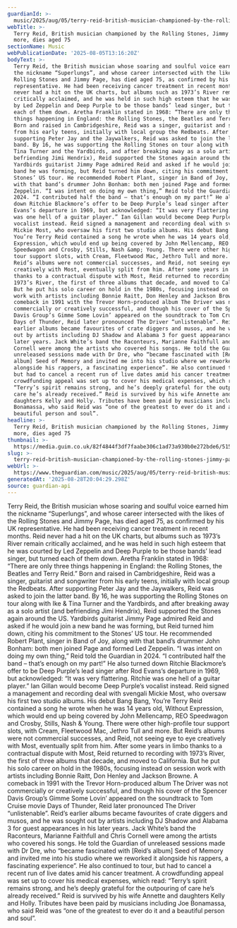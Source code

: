 ```yaml
---
guardianId: >-
  music/2025/aug/05/terry-reid-british-musician-championed-by-the-rolling-stones-jimmy-page-and-more-dies-aged-75
webTitle: >-
  Terry Reid, British musician championed by the Rolling Stones, Jimmy Page and
  more, dies aged 75
sectionName: Music
webPublicationDate: '2025-08-05T13:16:20Z'
bodyText: >-
  Terry Reid, the British musician whose soaring and soulful voice earned him
  the nickname “Superlungs”, and whose career intersected with the likes of the
  Rolling Stones and Jimmy Page, has died aged 75, as confirmed by his UK
  representative. He had been receiving cancer treatment in recent months. Reid
  never had a hit on the UK charts, but albums such as 1973’s River remain
  critically acclaimed, and he was held in such high esteem that he was courted
  by Led Zeppelin and Deep Purple to be those bands’ lead singer, but turned
  each of them down. Aretha Franklin stated in 1968: “There are only three
  things happening in England: the Rolling Stones, the Beatles and Terry Reid.”
  Born and raised in Cambridgeshire, Reid was a singer, guitarist and songwriter
  from his early teens, initially with local group the Redbeats. After
  supporting Peter Jay and the Jaywalkers, Reid was asked to join the latter
  band. By 16, he was supporting the Rolling Stones on tour along with Ike &amp;
  Tina Turner and the Yardbirds, and after breaking away as a solo artist (and
  befriending Jimi Hendrix), Reid supported the Stones again around the US.
  Yardbirds guitarist Jimmy Page admired Reid and asked if he would join a new
  band he was forming, but Reid turned him down, citing his commitment to the
  Stones’ US tour. He recommended Robert Plant, singer in Band of Joy, along
  with that band’s drummer John Bonham: both men joined Page and formed Led
  Zeppelin. “I was intent on doing my own thing,” Reid told the Guardian in
  2024. “I contributed half the band – that’s enough on my part!” He also turned
  down Ritchie Blackmore’s offer to be Deep Purple’s lead singer after Rod
  Evans’s departure in 1969, but acknowledged: “It was very flattering. Ritchie
  was one hell of a guitar player.” Ian Gillan would become Deep Purple’s
  vocalist instead. Reid signed a management and recording deal with svengali
  Mickie Most, who oversaw his first two studio albums. His debut Bang Bang,
  You’re Terry Reid contained a song he wrote when he was 14 years old, Without
  Expression, which would end up being covered by John Mellencamp, REO
  Speedwagon and Crosby, Stills, Nash &amp; Young. There were other high-profile
  tour support slots, with Cream, Fleetwood Mac, Jethro Tull and more. But
  Reid’s albums were not commercial successes, and Reid, not seeing eye to eye
  creatively with Most, eventually split from him. After some years in limbo
  thanks to a contractual dispute with Most, Reid returned to recording with
  1973’s River, the first of three albums that decade, and moved to California.
  But he put his solo career on hold in the 1980s, focusing instead on session
  work with artists including Bonnie Raitt, Don Henley and Jackson Browne. A
  comeback in 1991 with the Trevor Horn-produced album The Driver was not
  commercially or creatively successful, and though his cover of the Spencer
  Davis Group’s Gimme Some Lovin’ appeared on the soundtrack to Tom Cruise movie
  Days of Thunder, Reid later pronounced The Driver “unlistenable”. Reid’s
  earlier albums became favourites of crate diggers and musos, and he was sought
  out by artists including DJ Shadow and Alabama 3 for guest appearances in his
  later years. Jack White’s band the Raconteurs, Marianne Faithfull and Chris
  Cornell were among the artists who covered his songs. He told the Guardian of
  unreleased sessions made with Dr Dre, who “became fascinated with [Reid’s
  album] Seed of Memory and invited me into his studio where we reworked it
  alongside his rappers, a fascinating experience”. He also continued to tour,
  but had to cancel a recent run of live dates amid his cancer treatment. A
  crowdfunding appeal was set up to cover his medical expenses, which read:
  “Terry’s spirit remains strong, and he’s deeply grateful for the outpouring of
  care he’s already received.” Reid is survived by his wife Annette and
  daughters Kelly and Holly. Tributes have been paid by musicians including Joe
  Bonamassa, who said Reid was “one of the greatest to ever do it and a
  beautiful person and soul”.
headline: >-
  Terry Reid, British musician championed by the Rolling Stones, Jimmy Page and
  more, dies aged 75
thumbnail: >-
  https://media.guim.co.uk/82f4844f3df7faabe306c1ad73a930b0e272bde6/515_171_1913_1530/500.jpg
slug: >-
  terry-reid-british-musician-championed-by-the-rolling-stones-jimmy-page-and-more-dies-aged-75
webUrl: >-
  https://www.theguardian.com/music/2025/aug/05/terry-reid-british-musician-championed-by-the-rolling-stones-jimmy-page-and-more-dies-aged-75
generatedAt: '2025-08-28T20:04:29.298Z'
source: guardian-api
---
```

Terry Reid, the British musician whose soaring and soulful voice earned him the nickname “Superlungs”, and whose career intersected with the likes of the Rolling Stones and Jimmy Page, has died aged 75, as confirmed by his UK representative. He had been receiving cancer treatment in recent months. Reid never had a hit on the UK charts, but albums such as 1973’s River remain critically acclaimed, and he was held in such high esteem that he was courted by Led Zeppelin and Deep Purple to be those bands’ lead singer, but turned each of them down. Aretha Franklin stated in 1968: “There are only three things happening in England: the Rolling Stones, the Beatles and Terry Reid.” Born and raised in Cambridgeshire, Reid was a singer, guitarist and songwriter from his early teens, initially with local group the Redbeats. After supporting Peter Jay and the Jaywalkers, Reid was asked to join the latter band. By 16, he was supporting the Rolling Stones on tour along with Ike &amp; Tina Turner and the Yardbirds, and after breaking away as a solo artist (and befriending Jimi Hendrix), Reid supported the Stones again around the US. Yardbirds guitarist Jimmy Page admired Reid and asked if he would join a new band he was forming, but Reid turned him down, citing his commitment to the Stones’ US tour. He recommended Robert Plant, singer in Band of Joy, along with that band’s drummer John Bonham: both men joined Page and formed Led Zeppelin. “I was intent on doing my own thing,” Reid told the Guardian in 2024. “I contributed half the band – that’s enough on my part!” He also turned down Ritchie Blackmore’s offer to be Deep Purple’s lead singer after Rod Evans’s departure in 1969, but acknowledged: “It was very flattering. Ritchie was one hell of a guitar player.” Ian Gillan would become Deep Purple’s vocalist instead. Reid signed a management and recording deal with svengali Mickie Most, who oversaw his first two studio albums. His debut Bang Bang, You’re Terry Reid contained a song he wrote when he was 14 years old, Without Expression, which would end up being covered by John Mellencamp, REO Speedwagon and Crosby, Stills, Nash &amp; Young. There were other high-profile tour support slots, with Cream, Fleetwood Mac, Jethro Tull and more. But Reid’s albums were not commercial successes, and Reid, not seeing eye to eye creatively with Most, eventually split from him. After some years in limbo thanks to a contractual dispute with Most, Reid returned to recording with 1973’s River, the first of three albums that decade, and moved to California. But he put his solo career on hold in the 1980s, focusing instead on session work with artists including Bonnie Raitt, Don Henley and Jackson Browne. A comeback in 1991 with the Trevor Horn-produced album The Driver was not commercially or creatively successful, and though his cover of the Spencer Davis Group’s Gimme Some Lovin’ appeared on the soundtrack to Tom Cruise movie Days of Thunder, Reid later pronounced The Driver “unlistenable”. Reid’s earlier albums became favourites of crate diggers and musos, and he was sought out by artists including DJ Shadow and Alabama 3 for guest appearances in his later years. Jack White’s band the Raconteurs, Marianne Faithfull and Chris Cornell were among the artists who covered his songs. He told the Guardian of unreleased sessions made with Dr Dre, who “became fascinated with [Reid’s album] Seed of Memory and invited me into his studio where we reworked it alongside his rappers, a fascinating experience”. He also continued to tour, but had to cancel a recent run of live dates amid his cancer treatment. A crowdfunding appeal was set up to cover his medical expenses, which read: “Terry’s spirit remains strong, and he’s deeply grateful for the outpouring of care he’s already received.” Reid is survived by his wife Annette and daughters Kelly and Holly. Tributes have been paid by musicians including Joe Bonamassa, who said Reid was “one of the greatest to ever do it and a beautiful person and soul”.

